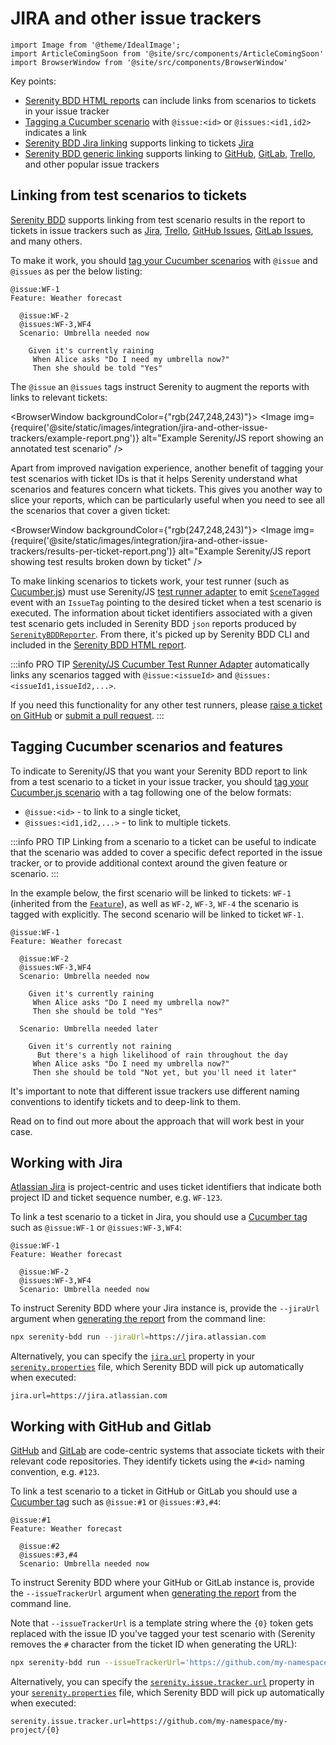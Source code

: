 # JIRA and other issue trackers

```mdx-code-block
import Image from '@theme/IdealImage';
import ArticleComingSoon from '@site/src/components/ArticleComingSoon'
import BrowserWindow from '@site/src/components/BrowserWindow'
```

Key points:
- [Serenity BDD HTML reports](#linking-from-test-scenarios-to-tickets) can include links from scenarios to tickets in your issue tracker
- [Tagging a Cucumber scenario](#tagging-cucumber-scenarios-and-features) with `@issue:<id>` or `@issues:<id1,id2>` indicates a link
- [Serenity BDD Jira linking](#working-with-jira) supports linking to tickets [Jira](https://www.atlassian.com/software/jira)
- [Serenity BDD generic linking](#working-with-github-and-gitlab) supports linking to [GitHub](https://github.com/), [GitLab](https://gitlab.com/), [Trello](https://trello.com/), and other popular issue trackers

## Linking from test scenarios to tickets

[Serenity BDD](/api/serenity-bdd) supports linking from test scenario results in the report to tickets in issue trackers such as [Jira](https://www.atlassian.com/software/jira), [Trello](https://trello.com/), [GitHub Issues](https://github.com/features/issues), [GitLab Issues](https://docs.gitlab.com/ee/user/project/issues/), and many others.

To make it work, you should [tag your Cucumber scenarios](https://cucumber.io/docs/cucumber/api/?lang=javascript#tags) with `@issue` and `@issues` as per the below listing:

```gherkin
@issue:WF-1
Feature: Weather forecast

  @issue:WF-2
  @issues:WF-3,WF4
  Scenario: Umbrella needed now

    Given it's currently raining
     When Alice asks "Do I need my umbrella now?"
     Then she should be told "Yes"
```

The `@issue` an `@issues` tags instruct Serenity to augment the reports with links to relevant tickets:

<BrowserWindow backgroundColor={"rgb(247,248,243)"}>
    <Image img={require('@site/static/images/integration/jira-and-other-issue-trackers/example-report.png')} alt="Example Serenity/JS report showing an annotated test scenario" />
</BrowserWindow>

Apart from improved navigation experience, another benefit of tagging your test scenarios with ticket IDs is that it helps Serenity understand what scenarios and features concern what tickets.
This gives you another way to slice your reports, which can be particularly useful when you need to see all the scenarios that cover a given ticket:

<BrowserWindow backgroundColor={"rgb(247,248,243)"}>
    <Image img={require('@site/static/images/integration/jira-and-other-issue-trackers/results-per-ticket-report.png')} alt="Example Serenity/JS report showing test results broken down by ticket" />
</BrowserWindow>

To make linking scenarios to tickets work, your test runner (such as [Cucumber.js](/handbook/test-runners/cucumber)) must use Serenity/JS [test runner adapter](/handbook/test-runners/)
to emit [`SceneTagged`](/api/core-events/class/SceneTagged) event with an `IssueTag` pointing to the desired ticket when a test scenario is executed.
The information about ticket identifiers associated with a given test scenario gets included in Serenity BDD `json` reports produced by [`SerenityBDDReporter`](/api/serenity-bdd/class/SerenityBDDReporter).
From there, it's picked up by Serenity BDD CLI and included in the [Serenity BDD HTML report](/handbook/reporting/serenity-bdd-reporter).


:::info PRO TIP
[Serenity/JS Cucumber Test Runner Adapter](/handbook/test-runners/cucumber) automatically links any scenarios tagged with `@issue:<issueId>` and `@issues:<issueId1,issueId2,...>`.

If you need this functionality for any other test runners, please [raise a ticket on GitHub](https://github.com/serenity-js/serenity-js/issues) or [submit a pull request](/contributing).
:::

## Tagging Cucumber scenarios and features

To indicate to Serenity/JS that you want your Serenity BDD report to link from a test scenario to a ticket in your issue tracker,
you should [tag your Cucumber.js scenario](https://cucumber.io/docs/cucumber/api/?lang=javascript#tags) with a tag following one of the below formats:
- `@issue:<id>` - to link to a single ticket,
- `@issues:<id1,id2,...>` - to link to multiple tickets.

:::info PRO TIP
Linking from a scenario to a ticket can be useful to indicate that the scenario was added to cover a specific defect reported in the issue tracker,
or to provide additional context around the given feature or scenario.
:::

In the example below, the first scenario will be linked to tickets: `WF-1` (inherited from the [`Feature`](https://cucumber.io/docs/gherkin/reference/?sbsearch=reference#feature)), as well as `WF-2`, `WF-3`, `WF-4` the scenario is tagged with explicitly.
The second scenario will be linked to ticket `WF-1`.

```gherkin
@issue:WF-1
Feature: Weather forecast

  @issue:WF-2
  @issues:WF-3,WF4
  Scenario: Umbrella needed now

    Given it's currently raining
     When Alice asks "Do I need my umbrella now?"
     Then she should be told "Yes"

  Scenario: Umbrella needed later

    Given it's currently not raining
      But there's a high likelihood of rain throughout the day
     When Alice asks "Do I need my umbrella now?"
     Then she should be told "Not yet, but you'll need it later"
```

It's important to note that different issue trackers use different naming conventions to identify tickets and to deep-link to them.

Read on to find out more about the approach that will work best in your case.

## Working with Jira

[Atlassian Jira](https://www.atlassian.com/software/jira) is project-centric and uses ticket identifiers that indicate both project ID and ticket sequence number, e.g. `WF-123`.

To link a test scenario to a ticket in Jira, you should use a [Cucumber tag](https://cucumber.io/docs/cucumber/api/?lang=javascript#tags) such as `@issue:WF-1` or `@issues:WF-3,WF4`:

```gherkin title="Linking to tickets in Jira"
@issue:WF-1
Feature: Weather forecast

  @issue:WF-2
  @issues:WF-3,WF4
  Scenario: Umbrella needed now
```

To instruct Serenity BDD where your Jira instance is, provide the `--jiraUrl` argument when
[generating the report](/api/serenity-bdd) from the command line:

```bash
npx serenity-bdd run --jiraUrl=https://jira.atlassian.com
```

Alternatively, you can specify the [`jira.url`](https://serenity-bdd.github.io/docs/reference/serenity-properties#jiraurl) property in your [`serenity.properties`](https://serenity-bdd.github.io/docs/reference/serenity-properties#jiraurl) file,
which Serenity BDD will pick up automatically when executed:

```properties title="serenity.properties"
jira.url=https://jira.atlassian.com
```

## Working with GitHub and Gitlab

[GitHub](https://github.com/features/issues) and [GitLab](https://docs.gitlab.com/ee/user/project/issues/) are code-centric systems that associate tickets with their relevant code repositories.
They identify tickets using the `#<id>` naming convention, e.g. `#123`.

To link a test scenario to a ticket in GitHub or GitLab you should use a [Cucumber tag](https://cucumber.io/docs/cucumber/api/?lang=javascript#tags) such as `@issue:#1` or `@issues:#3,#4`:

```gherkin title="Linking to tickets in GitHub or GitLab"
@issue:#1
Feature: Weather forecast

  @issue:#2
  @issues:#3,#4
  Scenario: Umbrella needed now
```

To instruct Serenity BDD where your GitHub or GitLab instance is, provide the `--issueTrackerUrl` argument when
[generating the report](/api/serenity-bdd) from the command line.

Note that `--issueTrackerUrl` is a template string where the `{0}` token
gets replaced with the issue ID you've tagged your test scenario with (Serenity removes the `#` character from the ticket ID when generating the URL):

```bash
npx serenity-bdd run --issueTrackerUrl='https://github.com/my-namespace/my-project/{0}'
```

Alternatively, you can specify the [`serenity.issue.tracker.url`](https://serenity-bdd.github.io/docs/reference/serenity-properties#jiraurl) property in your [`serenity.properties`](https://serenity-bdd.github.io/docs/reference/serenity-properties#jiraurl) file,
which Serenity BDD will pick up automatically when executed:

```properties title="serenity.properties"
serenity.issue.tracker.url=https://github.com/my-namespace/my-project/{0}
```

